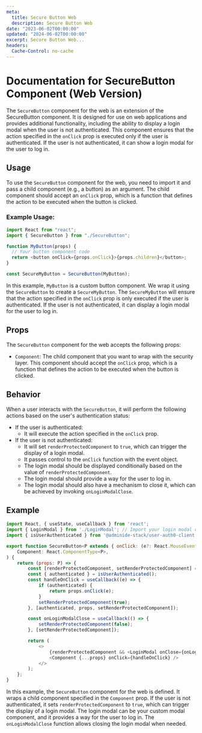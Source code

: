 ```yaml
---
meta:
  title: Secure Button Web
  description: Secure Button Web
date: "2023-06-02T00:00:00"
updated: "2024-06-02T00:00:00"
excerpt: Secure Button Web...
headers:
  Cache-Control: no-cache
---
```


# Documentation for SecureButton Component (Web Version)

The `SecureButton` component for the web is an extension of the SecureButton component. It is designed for use on web applications and provides additional functionality, including the ability to display a login modal when the user is not authenticated. This component ensures that the action specified in the `onClick` prop is executed only if the user is authenticated. If the user is not authenticated, it can show a login modal for the user to log in.

## Usage

To use the `SecureButton` component for the web, you need to import it and pass a child component (e.g., a button) as an argument. The child component should accept an `onClick` prop, which is a function that defines the action to be executed when the button is clicked.

### Example Usage:

```javascript
import React from "react";
import { SecureButton } from "./SecureButton";

function MyButton(props) {
  // Your button component code
  return <button onClick={props.onClick}>{props.children}</button>;
}

const SecureMyButton = SecureButton(MyButton);
```

In this example, `MyButton` is a custom button component. We wrap it using the `SecureButton` to create a `SecureMyButton`. The `SecureMyButton` will ensure that the action specified in the `onClick` prop is only executed if the user is authenticated. If the user is not authenticated, it can display a login modal for the user to log in.

## Props

The `SecureButton` component for the web accepts the following props:

- `Component`: The child component that you want to wrap with the security layer. This component should accept the `onClick` prop, which is a function that defines the action to be executed when the button is clicked.

## Behavior

When a user interacts with the `SecureButton`, it will perform the following actions based on the user's authentication status:

- If the user is authenticated:
  - It will execute the action specified in the `onClick` prop.
- If the user is not authenticated:
  - It will set `renderProtectedComponent` to `true`, which can trigger the display of a login modal.
  - It passes control to the `onClick` function with the event object.
  - The login modal should be displayed conditionally based on the value of `renderProtectedComponent`.
  - The login modal should provide a way for the user to log in.
  - The login modal should also have a mechanism to close it, which can be achieved by invoking `onLoginModalClose`.

## Example

```javascript
import React, { useState, useCallback } from 'react';
import { LoginModal } from './LoginModal'; // Import your login modal component
import { isUserAuthenticated } from '@adminide-stack/user-auth0-client';

export function SecureButton<P extends { onClick: (e?: React.MouseEvent<HTMLButtonElement>) => {} }>(
    Component: React.ComponentType<P>,
) {
    return (props: P) => {
        const [renderProtectedComponent, setRenderProtectedComponent] = useState(false);
        const { authenticated } = isUserAuthenticated();
        const handleOnClick = useCallback((e) => {
            if (authenticated) {
                return props.onClick(e);
            }
            setRenderProtectedComponent(true);
        }, [authenticated, props, setRenderProtectedComponent]);

        const onLoginModalClose = useCallback(() => {
            setRenderProtectedComponent(false);
        }, [setRenderProtectedComponent]);

        return (
            <>
                {renderProtectedComponent && <LoginModal onClose={onLoginModalClose} />}
                <Component {...props} onClick={handleOnClick} />
            </>
        );
    };
}
```

In this example, the `SecureButton` component for the web is defined. It wraps a child component specified in the `Component` prop. If the user is not authenticated, it sets `renderProtectedComponent` to `true`, which can trigger the display of a login modal. The login modal can be your custom modal component, and it provides a way for the user to log in. The `onLoginModalClose` function allows closing the login modal when needed.
